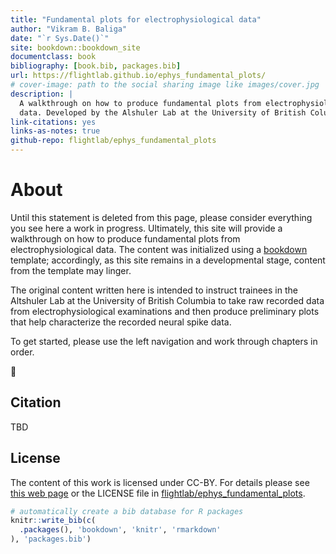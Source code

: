 ```yaml
--- 
title: "Fundamental plots for electrophysiological data"
author: "Vikram B. Baliga"
date: "`r Sys.Date()`"
site: bookdown::bookdown_site
documentclass: book
bibliography: [book.bib, packages.bib]
url: https://flightlab.github.io/ephys_fundamental_plots/
# cover-image: path to the social sharing image like images/cover.jpg
description: |
  A walkthrough on how to produce fundamental plots from electrophysiological 
  data. Developed by the Alshuler Lab at the University of British Columbia.
link-citations: yes
links-as-notes: true
github-repo: flightlab/ephys_fundamental_plots
---
```


# About

Until this statement is deleted from this page, please consider everything you
see here a work in progress. Ultimately, this site will provide a walkthrough on
how to produce fundamental plots from  electrophysiological data. The content
was initialized using a [bookdown](https://bookdown.org/) template; accordingly,
as this site remains in a developmental stage, content from the template may
linger.

The original content written here is intended to instruct trainees in the
Altshuler Lab at the University of British Columbia to take raw recorded data
from electrophysiological examinations and then produce preliminary plots that
help characterize the recorded neural spike data.

To get started, please use the left navigation and work through chapters in
order.

🐢


## Citation {-}
TBD


## License {-}

The content of this work is licensed under CC-BY. For details please see 
[this web page](https://creativecommons.org/licenses/by/4.0/) or the LICENSE 
file in [flightlab/ephys_fundamental_plots](https://github.com/flightlab/ephys_fundamental_plots).

```r
# automatically create a bib database for R packages
knitr::write_bib(c(
  .packages(), 'bookdown', 'knitr', 'rmarkdown'
), 'packages.bib')
```
